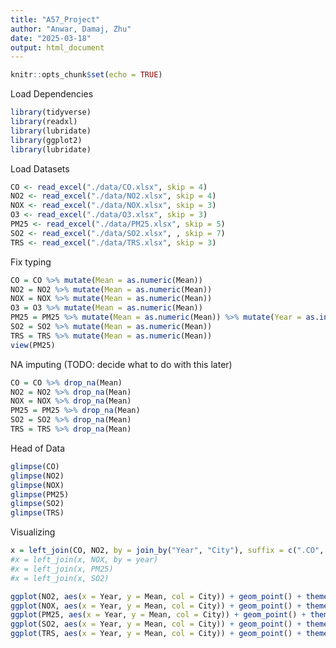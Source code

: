 ```yaml
---
title: "A57_Project"
author: "Anwar, Damaj, Zhu"
date: "2025-03-18"
output: html_document
---
```


```r
knitr::opts_chunk$set(echo = TRUE)
```




Load Dependencies
```r
library(tidyverse)
library(readxl)
library(lubridate)
library(ggplot2)
library(lubridate)
```

Load Datasets
```r
CO <- read_excel("./data/CO.xlsx", skip = 4)
NO2 <- read_excel("./data/NO2.xlsx", skip = 4)
NOX <- read_excel("./data/NOX.xlsx", skip = 3)
O3 <- read_excel("./data/O3.xlsx", skip = 3)
PM25 <- read_excel("./data/PM25.xlsx", skip = 5)
SO2 <- read_excel("./data/SO2.xlsx", , skip = 7)
TRS <- read_excel("./data/TRS.xlsx", skip = 3)
```

Fix typing
```r
CO = CO %>% mutate(Mean = as.numeric(Mean)) 
NO2 = NO2 %>% mutate(Mean = as.numeric(Mean)) 
NOX = NOX %>% mutate(Mean = as.numeric(Mean))
O3 = O3 %>% mutate(Mean = as.numeric(Mean))
PM25 = PM25 %>% mutate(Mean = as.numeric(Mean)) %>% mutate(Year = as.integer(Year))
SO2 = SO2 %>% mutate(Mean = as.numeric(Mean))
TRS = TRS %>% mutate(Mean = as.numeric(Mean))
view(PM25)
```

NA imputing (TODO: decide what to do with this later)
```r
CO = CO %>% drop_na(Mean)
NO2 = NO2 %>% drop_na(Mean)
NOX = NOX %>% drop_na(Mean)
PM25 = PM25 %>% drop_na(Mean)
SO2 = SO2 %>% drop_na(Mean)
TRS = TRS %>% drop_na(Mean)
```

Head of Data
```r
glimpse(CO)
glimpse(NO2)
glimpse(NOX)
glimpse(PM25)
glimpse(SO2)
glimpse(TRS)
```


Visualizing
```r
x = left_join(CO, NO2, by = join_by("Year", "City"), suffix = c(".CO", ".NO2"))
#x = left_join(x, NOX, by = year)
#x = left_join(x, PM25)
#x = left_join(x, SO2)


```


```r
ggplot(NO2, aes(x = Year, y = Mean, col = City)) + geom_point() + theme(legend.position="none") 
ggplot(NOX, aes(x = Year, y = Mean, col = City)) + geom_point() + theme(legend.position="none") 
ggplot(PM25, aes(x = Year, y = Mean, col = City)) + geom_point() + theme(legend.position="none")
ggplot(SO2, aes(x = Year, y = Mean, col = City)) + geom_point() + theme(legend.position="none") 
ggplot(TRS, aes(x = Year, y = Mean, col = City)) + geom_point() + theme(legend.position="none") 

```





